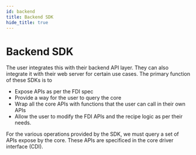 ```yaml
---
id: backend
title: Backend SDK
hide_title: true
---
```


# Backend SDK

The user integrates this with their backend API layer. They can also integrate it with their web server for certain use cases. The primary function of these SDKs is to
- Expose APIs as per the FDI spec
- Provide a way for the user to query the core
- Wrap all the core APIs with functions that the user can call in their own APIs
- Allow the user to modify the FDI APIs and the recipe logic as per their needs.

For the various operations provided by the SDK, we must query a set of APIs expose by the core. These APIs are specificed in the core driver interface (CDI).